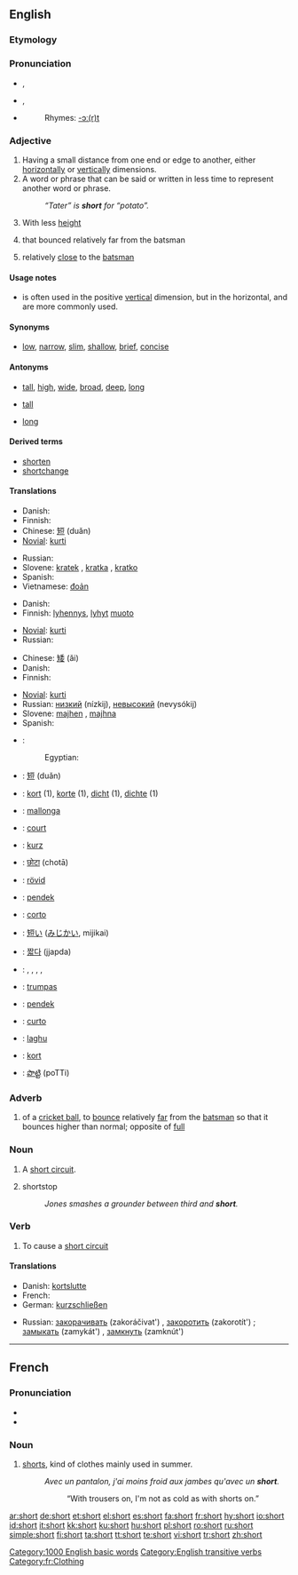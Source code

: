 {{wikipedia}}
==English==

{{rank|different|care|war|390|short|able|five|need}}

===Etymology===
{{OE.}} {{term|scort|lang=ang}}

===Pronunciation===
*{{a|RP}} {{IPA|/ʃɔːt/}}, {{SAMPA|/SO:t/}}
*{{a|US}} {{IPA|/ʃɔɹt/}}, {{SAMPA|/SOrt/}}
*{{audio|en-us-short.ogg|Audio (US)}}
*:Rhymes: [[Rhymes:English:-ɔː(r)t|-ɔː(r)t]]

===Adjective===
{{en-adj|er}}

# Having a small distance from one end or edge to another, either [[horizontal]]ly or [[vertical]]ly dimensions.
# A word or phrase that can be said or written in less time to represent another word or phrase.
#: ''“Tater” is '''short''' for “potato”.''
# {{context|of a person}} With less [[height]]
# {{cricket|of a ball}} that bounced relatively far from the batsman
# {{cricket|of a [[fielder]] or fielding [[position]]}} relatively [[close]] to the [[batsman]]

====Usage notes====
* {{sense|having a small distance between ends or edges}} {{term|short|Short}} is often used in the positive [[vertical]] dimension, but in the horizontal, {{term|shallow}} and {{term|narrow}} are more commonly used.

====Synonyms====
* {{sense|having a small distance between ends or edges}} [[low]], [[narrow]], [[slim]], [[shallow]], [[brief]], [[concise]]

====Antonyms====
* {{sense|having a small distance between ends or edges}} [[tall]], [[high]], [[wide]], [[broad]], [[deep]], [[long]]
* {{sense|of a person|with less height}} [[tall]]
* {{sense|cricket|of a fielder or fielding position|relatively close to the batsman}} [[long]]

====Derived terms====
* [[shorten]]
* [[shortchange]]

====Translations====
{{trans-top|having a small distance between ends or edges}}
* Danish: {{t-|da|kort}}
* Finnish: {{t+|fi|lyhyt}}
* Chinese: [[短]] (duǎn)
* [[Novial]]: [[kurti]]
{{trans-mid}}
* Russian: {{t+|ru|короткий|tr=korótkij}}
* Slovene: [[kratek]] {{m}}, [[kratka]] {{f}}, [[kratko]] {{n}}
* Spanish: {{t+|es|corto|m}}
* Vietnamese: [[đoản]]
{{trans-bottom}}

{{trans-top|word or phrase that can be said or written in less time to represent another word or phrase}}
* Danish: {{t-|da|kort}}
* Finnish: [[lyhennys]], [[lyhyt]] [[muoto]]
{{trans-mid}}
* [[Novial]]: [[kurti]]
* Russian: {{t+|ru|короткий|tr=korótkij}}
{{trans-bottom}}

{{trans-top|of a person, with less height}}
* Chinese: [[矮]] (ǎi)
* Danish: {{t-|da|lav}}
* Finnish: {{t+|fi|lyhyt}}
{{trans-mid}}
* [[Novial]]: [[kurti]]
* Russian: [[низкий]] (nízkij), [[невысокий]] (nevysókij)
* Slovene: [[majhen]] {{m}}, [[majhna]] {{f}}
* Spanish: {{t+|es|bajo|m}}
{{trans-bottom}}

{{ttbc-top}}
*{{ttbc|Arabic}}: {{Arab|[[قصير]]}} {{IPAchar|(qɑṣīr)}}
*:Egyptian: {{ARchar|[[قصير]]}} {{IPAchar|(’uṣáyyɑr)}}
*{{ttbc|Chinese}}: [[短]] (duǎn)
*{{ttbc|Dutch}}: [[kort]] (1), [[korte]] (1), [[dicht]] (1), [[dichte]] (1)
*{{ttbc|Esperanto}}: [[mallonga]]
*{{ttbc|French}}: [[court]]
*{{ttbc|German}}: [[kurz]]
*{{ttbc|Hindi}}: [[छोटा]] (chotā)
*{{ttbc|Hungarian}}: [[rövid]]
*{{ttbc|Indonesian}}: [[pendek]]
*{{ttbc|Italian}}: [[corto]]
{{ttbc-mid}}
*{{ttbc|Japanese}}: [[短い]] ([[みじかい]], mijikai)
*{{ttbc|Korean}}: [[짧다]] (jjapda)
*{{ttbc|Kurdish}}: {{t+|ku|kurt}}, {{t+|ku|kin}}, {{t|ku|qut}}, {{t|ku|quse}}, {{KUchar|[[کورت]]}}
*{{ttbc|Lithuanian}}: [[trumpas]]
*{{ttbc|Malay}}: [[pendek]]
*{{ttbc|Portuguese}}: [[curto]]
*{{ttbc|Sanskrit}}: [[laghu]]
*{{ttbc|Swedish}}: [[kort]]
*{{ttbc|Telugu}}: [[పొట్టి]] (poTTi)
{{ttbc-bottom}}

===Adverb===
{{en-adv|er}}

# {{cricket}} of a [[cricket ball]], to [[bounce]] relatively [[far]] from the [[batsman]] so that it bounces higher than normal; opposite of [[full]]

===Noun===
{{en-noun}}

# A [[short circuit]].
# {{baseball}} shortstop
#: ''Jones smashes a grounder between third and '''short'''.''

===Verb===
{{en-verb}}

# {{transitive}} To cause a [[short circuit]]

====Translations====

{{trans-top|cause a short circuit}}
* Danish: [[kortslutte]]
* French: {{t|fr|court-circuiter}}
* German: [[kurzschließen]]
{{trans-mid}}
* Russian: [[закорачивать]] (zakoráčivat') {{impf}}, [[закоротить]] (zakorotít') {{pf}}; [[замыкать]] (zamykát') {{impf}}, [[замкнуть]] (zamknút') {{pf}}
{{trans-bottom}}

[[Category:1000 English basic words]]
[[Category:English transitive verbs]]

----

==French==

===Pronunciation===
*{{IPA|lang=fr|/ʃɔʁt/}}
*{{SAMPA|lang=fr|/SORt/}}

===Noun===
{{fr-noun|m}}

# [[shorts]], kind of clothes mainly used in summer.
#: ''Avec un pantalon, j'ai moins froid aux jambes qu'avec un '''short'''.''
#::“With trousers on, I'm not as cold as with shorts on.”

[[Category:fr:Clothing]]

[[ar:short]]
[[de:short]]
[[et:short]]
[[el:short]]
[[es:short]]
[[fa:short]]
[[fr:short]]
[[hy:short]]
[[io:short]]
[[id:short]]
[[it:short]]
[[kk:short]]
[[ku:short]]
[[hu:short]]
[[pl:short]]
[[ro:short]]
[[ru:short]]
[[simple:short]]
[[fi:short]]
[[ta:short]]
[[tt:short]]
[[te:short]]
[[vi:short]]
[[tr:short]]
[[zh:short]]